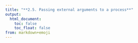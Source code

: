 ```yaml
---
title: "**2.5. Passing external arguments to a process**"
output:
  html_document:
    toc: false
    toc_float: false
from: markdown+emoji
---
```

